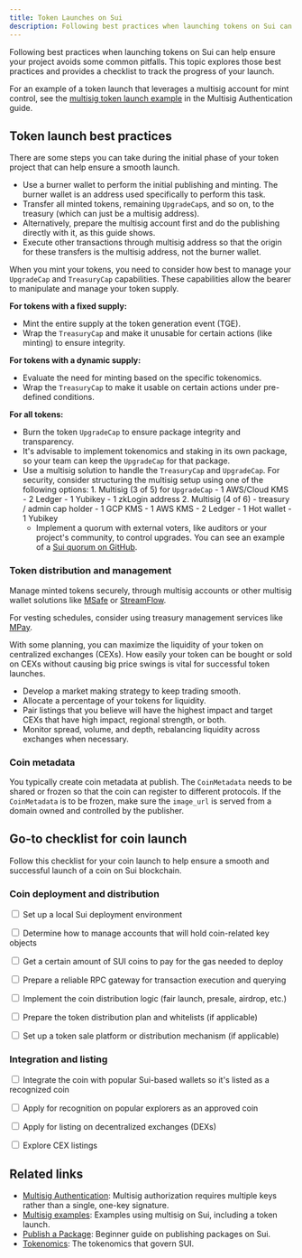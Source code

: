 ```yaml
---
title: Token Launches on Sui
description: Following best practices when launching tokens on Sui can help ensure your project avoids some common pitfalls.
---
```


Following best practices when launching tokens on Sui can help ensure your project avoids some common pitfalls. This topic explores those best practices and provides a checklist to track the progress of your launch. 

For an example of a token launch that leverages a multisig account for mint control, see the [multisig token launch example](../../guides/developer/cryptography/multisig.mdx#multisig-token-launch) in the Multisig Authentication guide.

## Token launch best practices

There are some steps you can take during the initial phase of your token project that can help ensure a smooth launch.

- Use a burner wallet to perform the initial publishing and minting. The burner wallet is an address used specifically to perform this task.
- Transfer all minted tokens, remaining `UpgradeCap`s, and so on, to the treasury (which can just be a multisig address).
- Alternatively, prepare the multisig account first and do the publishing directly with it, as this guide shows.
- Execute other transactions through multisig address so that the origin for these transfers is the multisig address, not the burner wallet.

When you mint your tokens, you need to consider how best to manage your `UpgradeCap` and `TreasuryCap` capabilities. These capabilities allow the bearer to manipulate and manage your token supply. 

**For tokens with a fixed supply:**
  - Mint the entire supply at the token generation event (TGE).
  - Wrap the `TreasuryCap` and make it unusable for certain actions (like minting) to ensure integrity.

**For tokens with a dynamic supply:**
  - Evaluate the need for minting based on the specific tokenomics. 
  - Wrap the `TreasuryCap` to make it usable on certain actions under pre-defined conditions.

**For all tokens:**
  - Burn the token `UpgradeCap` to ensure package integrity and transparency.
  - It's advisable to implement tokenomics and staking in its own package, so your team can keep the `UpgradeCap` for that package.
  - Use a multisig solution to handle the `TreasuryCap` and `UpgradeCap`. For security, consider structuring the multisig setup using one of the following options:
        1. Multisig (3 of 5) for `UpgradeCap`
            - 1 AWS/Cloud KMS
            - 2 Ledger
            - 1 Yubikey
            - 1 zkLogin address
        2. Multisig (4 of 6) - treasury / admin cap holder
            - 1 GCP KMS
            - 1 AWS KMS
            - 2 Ledger
            - 1 Hot wallet
            - 1 Yubikey
    - Implement a quorum with external voters, like auditors or your project's community, to control upgrades. You can see an example of a [Sui quorum on GitHub](https://github.com/MystenLabs/apps/tree/main/upgrade_policy/quorum_upgrade).

### Token distribution and management

Manage minted tokens securely, through multisig accounts or other multisig wallet solutions like [MSafe](https://sui.m-safe.io/?msafe) or [StreamFlow](https://app.streamflow.finance/dashboard). 

For vesting schedules, consider using treasury management services like [MPay](https://pay.m-safe.io/).

With some planning, you can maximize the liquidity of your token on centralized exchanges (CEXs). How easily your token can be bought or sold on CEXs without causing big price swings is vital for successful token launches. 
- Develop a market making strategy to keep trading smooth. 
- Allocate a percentage of your tokens for liquidity. 
- Pair listings that you believe will have the highest impact and target CEXs that have high impact, regional strength, or both.
- Monitor spread, volume, and depth, rebalancing liquidity across exchanges when necessary.

### Coin metadata

You typically create coin metadata at publish. The `CoinMetadata` needs to be shared or frozen so that the coin can register to different protocols. If the `CoinMetadata` is to be frozen, make sure the `image_url` is served from a domain owned and controlled by the publisher.

## Go-to checklist for coin launch

Follow this checklist for your coin launch to help ensure a smooth and successful launch of a coin on Sui blockchain.

### Coin deployment and distribution

<p><input type="checkbox"/> Set up a local Sui deployment environment</p>
<p><input type="checkbox"/> Determine how to manage accounts that will hold coin-related key objects</p>
<p><input type="checkbox"/> Get a certain amount of SUI coins to pay for the gas needed to deploy</p>
<p><input type="checkbox"/> Prepare a reliable RPC gateway for transaction execution and querying</p>
<p><input type="checkbox"/> Implement the coin distribution logic (fair launch, presale, airdrop, etc.)</p>
<p><input type="checkbox"/> Prepare the token distribution plan and whitelists (if applicable)</p>
<p><input type="checkbox"/> Set up a token sale platform or distribution mechanism (if applicable)</p>

### Integration and listing

<p><input type="checkbox"/> Integrate the coin with popular Sui-based wallets so it's listed as a recognized coin</p>
<p><input type="checkbox"/> Apply for recognition on popular explorers as an approved coin</p>
<p><input type="checkbox"/> Apply for listing on decentralized exchanges (DEXs)</p>
<p><input type="checkbox"/> Explore CEX listings</p>

## Related links

- [Multisig Authentication](../cryptography/transaction-auth/multisig.mdx): Multisig authorization requires multiple keys rather than a single, one-key signature.
- [Multisig examples](../../guides/developer/cryptography/multisig.mdx): Examples using multisig on Sui, including a token launch. 
- [Publish a Package](../../guides/developer/first-app/publish.mdx): Beginner guide on publishing packages on Sui.
- [Tokenomics](../tokenomics.mdx): The tokenomics that govern SUI.
